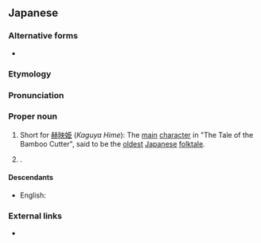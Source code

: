 ==Japanese==
{{ja-kanjitab|赫|映}}

===Alternative forms===
* {{l|ja|かぐや姫}}

===Etymology===
{{rfe|ja}}

===Pronunciation===
{{rfp|ja}}

===Proper noun===
{{ja-pos|proper|かぐや}}

# Short for [[赫映姫]] (''Kaguya Hime''): The [[main]] [[character]] in "The Tale of the Bamboo Cutter", said to be the [[oldest]] [[Japanese]] [[folktale]].
# {{given name|female|lang=ja|sort=かぐや}}.

====Descendants====
* English: {{l|en|Kaguya}}

===External links===
* {{pedia|lang=ja|かぐや姫}}